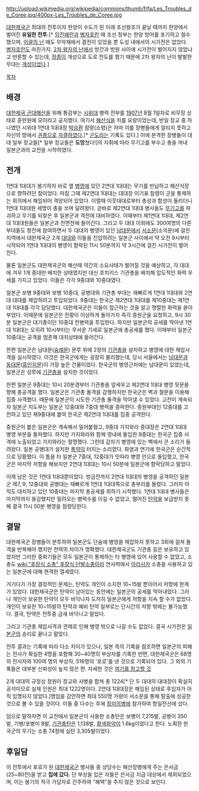 http://upload.wikimedia.org/wikipedia/commons/thumb/f/fa/Les_Troubles_de_Coree.jpg/400px-Les_Troubles_de_Coree.jpg

[[대한제국군]] 최대의 전투이자 한양이 수도가 된 이래 조선왕조가 끝날 때까지 한양에서 벌어진 '''유일한 전투.'''[* [[임진왜란]]과 [[병자호란]] 때 조선 정부는 한양 방어를 포기하고 철수했으며, [[이괄의 난]] 때도 무악재에서 결전이 있었을 뿐 도성 내에서의 시가전은 없었다. [[병자호란]]도 마찬가지. [[2차 왕자의 난]]에서 방간과 방원 사이에 시가전이 벌어지지 않았냐고 반론할 수 있는데, [[정종]]이 개성으로 도로 천도를 했기 때문에 2차 왕자의 난이 발발한 무대는 [[개성]]이었다.]

[[목차]]

== 배경 ==
[[대한제국 군대해산]]을 위해 통감부는 [[시위대]] 병력 전부를 [[1907년]] 8월 1일자로 비무장 상태로 훈련원에 모이라고 공지했다. 여기서 [[해산]]식을 치를 요랑이었는데, 반일 장교 중 하나였던 시위대 1연대 1대대장 [[박승환]] 참령(소령)은 차마 이를 장병들에게 알리지 못하고 자신의 방에서 [[권총]]으로 [[자결]]하였다.[* [[군도]]라는 기록도 있다.] 이에 분격한 장병들이 대대 일부 장교들[* 일부 장교들은 '''도망'''쳤다!]의 지휘에 따라 무기고를 부수고 총을 꺼내 일본군과의 교전을 시작하였다.

== 전개 ==
1연대 1대대가 봉기하자 바로 옆 [[병영]]에 있던 2연대 1대대는 무기를 반납하고 해산식장으로 향하려던 참이었다. 마침 그때 제2연대 1대대는 대대장 이기표 참령이 군을 통제하는 회의에서 해임되어 격양되어 있었다. 이럴때 이웃대대로부터 총성과 함성이 들리더니 1연대 1대대원 세명이 총을 쏘며 달려왔다. 곧바로 제2연대 1대대 병사들도 [[무기고]]를 파괴하고 무기를 되찾은 후 일본군과 격전에 대비하였다. 이때부터 제1연대 1대대, 제2연대 1대대원들은 일본군과 전면전에 들어간다. 그리고 두 대대 이외에도 300여명의 다른 부대들도 항전에 참여하면서 두 대대의 병영이 있던 [[남대문]]에서 [[서소문]](소의문)에 걸친 지역에서 대한제국군 2개 [[대대]]와 이들을 진압하려는 일본군 사이에서 약 오전 9시부터 시작되어 1연대 1대대의 병영이 함락된 11시 50분까지 약 3시간에 걸친 시가전이 벌어진다.

물론 일본군도 대한제국군의 해산때 약간의 소요사태가 벌어질 것을 예상하고, 각 대대에 겨우 1개 중대만 배치한 상태였지만 대신 호치키스 기관총을 배치해 압도적인 화력 우세를 가지고 있었다. 이들은 각각 9중대와 10중대였다. 

일본군 보병 9중대와 보병 10중대, 공병대와 기관총 부대는 재빠르게 1연대 1대대와 2연대 대대를 제압하려고 투입되었다. 9중대는 한국군 제2연대 1대대를 제10중대는 제1연대 1대대를 각각 담당했다. 대한제국군은 이들이 접근하는 것을 알고 맹렬한 화력을 쏟아부었다. 이때문에 일본군은 전황이 이상하게 돌아가자 즉각 증원군을 요청하고, 9시 30분 일본군은 대기중이던 10중대 전병력을 투입한다. 하지만 일본군의 공세를 막아낸 1연대 1대대는 오히려 10시부터는 무서운 기세로 일본군에 총공세를 했다. 이때부터 일본군 10중대는 공격을 멈춘채 대치상태에 들어간다. 

한편 일본군은 남대문([[숭례문]]) 문루 위에 2정의 [[기관총]]을 설치하고 병영에 대한 제압사격을 실시하였다. 이것은 한국군에게는 굉장히 불리했는데, 당시 서울에서는 [[남대문]]과 [[동대문]]([[흥인지문]])이 가장 높은 건물이었다. 한국군의 병영근처에는 남대문이 있었는데, 일본군은 성루에 [[기관총]]을 설치한 것이었다. 

한편 일본군 9중대는 10시 20분경부터 기관총을 앞세우고 제2연대 1대대 병영 뒷문을 향해 총공격을 했다. 일본군은 기관총 돌격을 감행하지만 한국군은 벽과 철문을 이용해 집중 사격했다. 때문에 일본군이 시도한 기관총 돌격을 막아낼 수 있었다. 고전이 계속되자 일본군 지도부는 일본군 12중대와 7중대 병력을 증파한다. 증원부대인 12중대를 고전하고 있던 제9중대에 붙여 한국군 제2연대 1대대를 집중 공격한다.

증원군이 붙은 일본군은 계속해서 밀어붙혔고, 9중대 가지와라 중대장은 2연대 1대대 병영 부분을 돌파했다. 하지만 가지와라와 함께 영내에 돌입한 9중대는 한국군 집중 사격에 노출되었고 가지와라는 절명했다. 그런데 갑자기 병영에 있는 벽에서 큰 소리가 들려왔다. 일본 공병대가 설치한 [[폭약]]이 터지는 소리였다. 화염과 연기에 한국군은 순간적으로 당황했다. 이 틈을 타 일본군 7중대, 12중대가 잇따라 병영 안으로 돌입했고, 한국군은 마지막 저항을 해보지만 2연대 1대대는 10시 50분에 일본군에 함락당하고 말았다.

이제 남은 것은 1연대 1대대뿐이었다. 방금전까지 2연대 1대대의 병영을 공격하던 일본군 제7, 9, 12중대와 공병대는 재빠르게 1연대 1대대쪽으로 총부리를 돌렸다. 그러자 아직도 대치하고 있던 10중대는 마지막 총공세를 취하기 시작했다. 1연대 1대대 병사들은 마지막까지 용감했지만 밀려오는 병력수를 이길 수 없었고, 떨어진 [[탄약]]을 보급받지 못해 결국 11시 50분 병영을 점령당한다.

== 결말 ==
대한제국군 장병들이 분투하여 일본군도 단숨에 병영을 제압하지 못하고 3회에 걸쳐 돌격을 반복해야 했지만 전력의 차이가 명확했다. 대한제국군도 기관총 등은 보유하고 있었지만 그러한 중화기들은 모두 일본군이 통제하는 타 병영에 있어 사용할 수 없었고, 소총도 [[wiki:"후장식 소총" 후장식 단발소총]]이라 연사력에서 [[아리사카]] 소총을 사용하고 있는 일본군에 대해 현격한 열세였다. 

거기다가 가장 결정적인 문제는, 탄약도 개인이 소지한 10~15발 뿐이어서 저항에 한계가 있었다. 대한제국군은 탄약이 남아있는 동안에는 일본군의 공세를 막아내었다. 그러나 개인이 보유한 탄약이 모두 바닥나자 도저히 일본군에게 저항을 지속 할 수가 없었다. 개인이 보유한 10~15발의 탄약과 예비 탄약 일부로는 단시간의 저항 밖에는 불가능했다. 결국, 탄약은 전투중 금새 바닥나고 말았다.

그리고 기관총 제압사격과 견제로 인해 병영 밖으로 나갈 수도 없었다. 결국 시가전은 [[일본군]]의 승리로 끝나고 말았다. 

전투 결과는 기록에 따라 다소 차이가 있으나, 일본 측의 기록을 참조하면 일본군의 피해는 전사가 확실한 4명을 포함해 30~40명의 부상자를 기록한 반면, 대한제국군은 68명의 전사자와 100여 명의 부상자, 516명의 '포로'를 낸 것으로 기록되어 있다. 그 외의 기록들은 대부분 신뢰성이 높지 않은 편. 자세한 것은 [http://nestofpnix.egloos.com/4177654 여기를 참고할 것]

2개 대대의 규정상 정원이 장교와 사병을 합쳐 총 1224[* 단 두 대대의 대대장이 확실히 공석이므로 실제 인원은 최대 1222명이다. 2연대 1대대장은 해임된 상태로 후임자가 아직 임명되지 않았다.]명임을 감안하면 최대 550명 가량이 서소문을 통해 탈출에 성공한 것으로 볼 수 있을 것이다. 이들 중 다수는 후에 [[정미의병]]에 참가하여 항일전선에 섰다.

덤으로 말하자면 이 교전에서 일본군이 사용한 소총탄은 보병이 7,215발, 공병이 350발, 기병/포병이 8발, [[기관총탄]]은 1,138발, [[황색화약]]이 1.6kg이었다고 한다. 노획한 한국군의 무기는 소총 74정에 실탄 3,305발이었다.

== 후일담 ==
이 전투에서 포로가 된 [[대한제국군]] 병사들 중 상당수는 해산장병에게 주는 은사금(25~80전)을 받고 '''집에 갔다.''' 단 부상을 입은 자들은 은사금 지급 대상에서 제외되었으며, 이는 봉기의 적극 가담자로 간주하여 "혜택"을 주지 않은 것으로 보인다.
